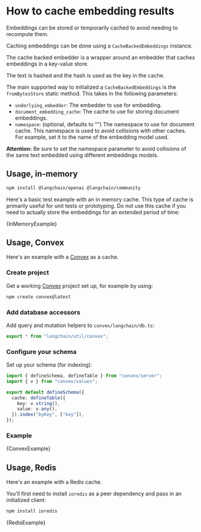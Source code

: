 
# How to cache embedding results

Embeddings can be stored or temporarily cached to avoid needing to recompute them.

Caching embeddings can be done using a `CacheBackedEmbeddings` instance.

The cache backed embedder is a wrapper around an embedder that caches embeddings in a key-value store.

The text is hashed and the hash is used as the key in the cache.

The main supported way to initialized a `CacheBackedEmbeddings` is the `fromBytesStore` static method. This takes in the following parameters:

- `underlying_embedder`: The embedder to use for embedding.
- `document_embedding_cache`: The cache to use for storing document embeddings.
- `namespace`: (optional, defaults to "") The namespace to use for document cache. This namespace is used to avoid collisions with other caches. For example, set it to the name of the embedding model used.

**Attention:** Be sure to set the namespace parameter to avoid collisions of the same text embedded using different embeddings models.

## Usage, in-memory


<IntegrationInstallTooltip></IntegrationInstallTooltip>

```bash npm2yarn
npm install @langchain/openai @langchain/community
```

Here's a basic test example with an in memory cache. This type of cache is primarily useful for unit tests or prototyping.
Do not use this cache if you need to actually store the embeddings for an extended period of time:

<CodeBlock language="typescript">{InMemoryExample}</CodeBlock>

## Usage, Convex

Here's an example with a [Convex](https://convex.dev/) as a cache.

### Create project

Get a working [Convex](https://docs.convex.dev/) project set up, for example by using:

```bash
npm create convex@latest
```

### Add database accessors

Add query and mutation helpers to `convex/langchain/db.ts`:

```ts title="convex/langchain/db.ts"
export * from "langchain/util/convex";
```

### Configure your schema

Set up your schema (for indexing):

```ts title="convex/schema.ts"
import { defineSchema, defineTable } from "convex/server";
import { v } from "convex/values";

export default defineSchema({
  cache: defineTable({
    key: v.string(),
    value: v.any(),
  }).index("byKey", ["key"]),
});
```

### Example

<CodeBlock language="typescript">{ConvexExample}</CodeBlock>

## Usage, Redis

Here's an example with a Redis cache.

You'll first need to install `ioredis` as a peer dependency and pass in an initialized client:

```bash npm2yarn
npm install ioredis
```

<CodeBlock language="typescript">{RedisExample}</CodeBlock>
